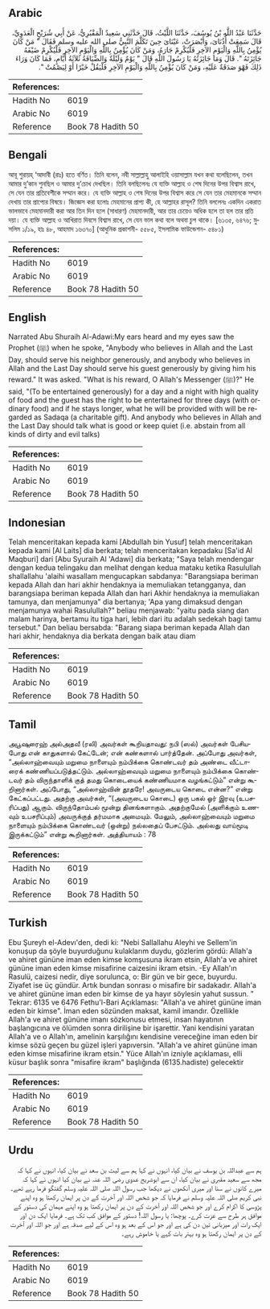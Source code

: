 ## Arabic


<div dir="rtl" lang="ar" style={{fontSize:'larger',backgroundColor:'#f8f9fa',padding:20}}>
حَدَّثَنَا عَبْدُ اللَّهِ بْنُ يُوسُفَ، حَدَّثَنَا اللَّيْثُ، قَالَ حَدَّثَنِي سَعِيدٌ الْمَقْبُرِيُّ، عَنْ أَبِي شُرَيْحٍ الْعَدَوِيِّ، قَالَ سَمِعَتْ أُذُنَاىَ، وَأَبْصَرَتْ، عَيْنَاىَ حِينَ تَكَلَّمَ النَّبِيُّ صلى الله عليه وسلم فَقَالَ ‏"‏ مَنْ كَانَ يُؤْمِنُ بِاللَّهِ وَالْيَوْمِ الآخِرِ فَلْيُكْرِمْ جَارَهُ، وَمَنْ كَانَ يُؤْمِنُ بِاللَّهِ وَالْيَوْمِ الآخِرِ فَلْيُكْرِمْ ضَيْفَهُ جَائِزَتَهُ ‏"‏‏.‏ قَالَ وَمَا جَائِزَتُهُ يَا رَسُولَ اللَّهِ قَالَ ‏"‏ يَوْمٌ وَلَيْلَةٌ وَالضِّيَافَةُ ثَلاَثَةُ أَيَّامٍ، فَمَا كَانَ وَرَاءَ ذَلِكَ فَهْوَ صَدَقَةٌ عَلَيْهِ، وَمَنْ كَانَ يُؤْمِنُ بِاللَّهِ وَالْيَوْمِ الآخِرِ فَلْيَقُلْ خَيْرًا أَوْ لِيَصْمُتْ ‏"‏‏.‏
</div>
<div style={{backgroundColor:'#f8f9fa',padding:20, marginBottom: 10}}><table> <thead> <tr> <th>References:</th> <th></th> </tr> </thead> <tbody><tr><td>Hadith No</td><td>6019</td></tr><tr><td>Arabic No</td><td>6019</td></tr><tr><td>Reference</td><td>Book 78 Hadith 50</td></tr></tbody></table></div>

## Bengali


<div dir="ltr" lang="bn" style={{fontSize:'larger',backgroundColor:'#f8f9fa',padding:20}}>
আবূ শুরায়হ্ ‘আদাবী (রাঃ) হতে বর্ণিত। তিনি বলেন, নবী সাল্লাল্লাহু আলাইহি ওয়াসাল্লাম যখন কথা বলেছিলেন, তখন আমার দু’কান শুনছিল ও আমার দু’চোখ দেখছিল। তিনি বলছিলেনঃ যে ব্যক্তি আল্লাহ ও শেষ দিনের উপর বিশ্বাস রাখে, সে যেন তার প্রতিবেশীকে সম্মান করে। যে ব্যক্তি আল্লাহ ও শেষ দিনের উপর বিশ্বাস করে সে যেন তার মেহমানকে সম্মান দেখায় তার প্রাপ্যের বিষয়ে। জিজ্ঞেস করা হলোঃ মেহমানের প্রাপ্য কী, হে আল্লাহর রাসূল? তিনি বললেনঃ একদিন একরাত ভালভাবে মেহমানদারী করা আর তিন দিন হলে (সাধারণ) মেহমানদারী, আর তার চেয়েও অধিক হলে তা হল তার প্রতি দয়া। যে ব্যক্তি আল্লাহ ও আখিরাত দিবসে বিশ্বাস রাখে, সে যেন ভাল কথা বলে অথবা চুপ থাকে। [৬১৩৫, ৬৪৭৬; মুসলিম ১/১৯, হাঃ ৪৮, আহমাদ ১৬৩৭০] (আধুনিক প্রকাশনী- ৫৫৮৫, ইসলামিক ফাউন্ডেশন- ৫৪৮১)
</div>
<div style={{backgroundColor:'#f8f9fa',padding:20, marginBottom: 10}}><table> <thead> <tr> <th>References:</th> <th></th> </tr> </thead> <tbody><tr><td>Hadith No</td><td>6019</td></tr><tr><td>Arabic No</td><td>6019</td></tr><tr><td>Reference</td><td>Book 78 Hadith 50</td></tr></tbody></table></div>

## English


<div dir="ltr" lang="en" style={{fontSize:'larger',backgroundColor:'#f8f9fa',padding:20}}>
Narrated Abu Shuraih Al-Adawi:My ears heard and my eyes saw the Prophet (ﷺ) when he spoke, "Anybody who believes in Allah and the Last Day, should serve his neighbor generously, and anybody who believes in Allah and the Last Day should serve his guest generously by giving him his reward." It was asked. "What is his reward, O Allah's Messenger (ﷺ)?" He said, "(To be entertained generously) for a day and a night with high quality of food and the guest has the right to be entertained for three days (with ordinary food) and if he stays longer, what he will be provided with will be regarded as Sadaqa (a charitable gift). And anybody who believes in Allah and the Last Day should talk what is good or keep quiet (i.e. abstain from all kinds of dirty and evil talks)
</div>
<div style={{backgroundColor:'#f8f9fa',padding:20, marginBottom: 10}}><table> <thead> <tr> <th>References:</th> <th></th> </tr> </thead> <tbody><tr><td>Hadith No</td><td>6019</td></tr><tr><td>Arabic No</td><td>6019</td></tr><tr><td>Reference</td><td>Book 78 Hadith 50</td></tr></tbody></table></div>

## Indonesian


<div dir="ltr" lang="id" style={{fontSize:'larger',backgroundColor:'#f8f9fa',padding:20}}>
Telah menceritakan kepada kami [Abdullah bin Yusuf] telah menceritakan kepada kami [Al Laits] dia berkata; telah menceritakan kepadaku [Sa'id Al Maqburi] dari [Abu Syuraih Al 'Adawi] dia berkata; "Saya telah mendengar dengan kedua telingaku dan melihat dengan kedua mataku ketika Rasulullah shallallahu 'alaihi wasallam mengucapkan sabdanya: "Barangsiapa beriman kepada Allah dan hari akhir hendaknya ia memuliakan tetangganya, dan barangsiapa beriman kepada Allah dan hari Akhir hendaknya ia memuliakan tamunya, dan menjamunya" dia bertanya; 'Apa yang dimaksud dengan menjamunya wahai Rasulullah?" beliau menjawab: "yaitu pada siang dan malam harinya, bertamu itu tiga hari, lebih dari itu adalah sedekah bagi tamu tersebut." Dan beliau bersabda: "Barang siapa beriman kepada Allah dan hari akhir, hendaknya dia berkata dengan baik atau diam
</div>
<div style={{backgroundColor:'#f8f9fa',padding:20, marginBottom: 10}}><table> <thead> <tr> <th>References:</th> <th></th> </tr> </thead> <tbody><tr><td>Hadith No</td><td>6019</td></tr><tr><td>Arabic No</td><td>6019</td></tr><tr><td>Reference</td><td>Book 78 Hadith 50</td></tr></tbody></table></div>

## Tamil


<div dir="ltr" lang="ta" style={{fontSize:'larger',backgroundColor:'#f8f9fa',padding:20}}>
அபூஷுரைஹ் அல்அதவீ (ரலி) அவர்கள் கூறியதாவது: நபி (ஸல்) அவர்கள் பேசியபோது என் காதுகளால் கேட்டேன்; என் கண்களால் பார்த்தேன். அப்போது அவர்கள், “அல்லாஹ்வையும் மறுமை நாளையும் நம்பிக்கை கொண்டவர் தம் அண்டை வீட்டாரைக் கண்ணியப்படுத்தட்டும். அல்லாஹ்வையும் மறுமை நாளையும் நம்பிக்கை கொண்டவர் தம் விருந்தாளிக் குத் தமது கொடையைக் கண்ணியமாக வழங்கட்டும்” என்று கூறினார்கள். அப்போது, “அல்லாஹ்வின் தூதரே! அவருடைய கொடை என்ன?” என்று கேட்கப்பட்டது. அதற்கு அவர்கள், “(அவருடைய கொடை) ஒரு பகல் ஓர் இரவு (உபசரிப்பது) ஆகும். விருந்தோம்பல் மூன்று தினங்களாகும். அதற்குமேல் (அளிக்கும் உணவும் உபசரிப்பும்) அவருக்குத் தர்மமாக அமையும். மேலும், அல்லாஹ்வையும் மறுமை நாளையும் நம்பிக்கை கொண்டவர் (ஒன்று) நல்லதைப் பேசட்டும். அல்லது வாய்மூடி இருக்கட்டும்” என்று கூறினார்கள். அத்தியாயம் : 78
</div>
<div style={{backgroundColor:'#f8f9fa',padding:20, marginBottom: 10}}><table> <thead> <tr> <th>References:</th> <th></th> </tr> </thead> <tbody><tr><td>Hadith No</td><td>6019</td></tr><tr><td>Arabic No</td><td>6019</td></tr><tr><td>Reference</td><td>Book 78 Hadith 50</td></tr></tbody></table></div>

## Turkish


<div dir="ltr" lang="tr" style={{fontSize:'larger',backgroundColor:'#f8f9fa',padding:20}}>
Ebu Şureyh el-Adevı'den, dedi ki: "Nebi Sallallahu Aleyhi ve Sellem'in konuşup da şöyle buyurduğunu kulaklarım duydu, gözlerim gördü: Allah'a ve ahiret gününe iman eden kimse komşusuna ikram etsin, Allah'a ve ahiret gününe iman eden kimse misafirine caizesini ikram etsin. -Ey Allah'ın Rasulü, caizesi nedir, diye sorulunca, o: Bir gün ve bir gece, buyurdu. Ziyafet ise üç gündür. Artık bundan sonrası o misafire bir sadakadır. Allah'a ve ahiret gününe iman eden bir kimse de ya hayır söylesin yahut sussun. " Tekrar: 6135 ve 6476 Fethu'l-Bari Açıklaması: "Allah'a ve ahiret gününe iman eden bir kimse". İman eden sözünden maksat, kamil imandır. Özellikle Allah'a ve ahiret gününe imanı sözkonusu etmesi, insan hayatının başlangıcına ve ölümden sonra dirilişine bir işarettir. Yani kendisini yaratan Allah'a ve o Allah'ın, amelinin karşılığını kendisine vereceğine iman eden bir kimse sözü geçen bu güzel işleri yapıversin. "Allah'a ve ahiret gününe iman eden kimse misafirine ikram etsin." Yüce Allah'ın izniyle açıklaması, elli küsur başlık sonra "misafire ikram" başlığında (6135.hadiste) gelecektir
</div>
<div style={{backgroundColor:'#f8f9fa',padding:20, marginBottom: 10}}><table> <thead> <tr> <th>References:</th> <th></th> </tr> </thead> <tbody><tr><td>Hadith No</td><td>6019</td></tr><tr><td>Arabic No</td><td>6019</td></tr><tr><td>Reference</td><td>Book 78 Hadith 50</td></tr></tbody></table></div>

## Urdu


<div dir="rtl" lang="ur" style={{fontSize:'larger',backgroundColor:'#f8f9fa',padding:20}}>
ہم سے عبداللہ بن یوسف نے بیان کیا، انہوں نے کہا ہم سے لیث بن سعد نے بیان کیا، انہوں نے کہا کہ مجھ سے سعید مقبری نے بیان کیا، ان سے ابوشریح عدوی رضی اللہ عنہ نے بیان کیا انہوں نے کہا کہ میرے کانوں نے سنا اور میری آنکھوں نے دیکھا جب رسول اللہ صلی اللہ علیہ وسلم گفتگو فرما رہے تھے۔ نبی کریم صلی اللہ علیہ وسلم نے فرمایا کہ جو شخص اللہ اور آخرت کے دن پر ایمان رکھتا ہو وہ اپنے پڑوسی کا اکرام کرے اور جو شخص اللہ اور آخرت کے دن پر ایمان رکھتا ہو وہ اپنے مہمان کی دستور کے موافق ہر طرح سے عزت کرے۔ پوچھا: یا رسول اللہ! دستور کے موافق کب تک ہے۔ فرمایا ایک دن اور ایک رات اور میزبانی تین دن کی ہے اور جو اس کے بعد ہو وہ اس کے لیے صدقہ ہے اور جو اللہ اور آخرت کے دن پر ایمان رکھتا ہو وہ بہتر بات کہے یا خاموش رہے۔
</div>
<div style={{backgroundColor:'#f8f9fa',padding:20, marginBottom: 10}}><table> <thead> <tr> <th>References:</th> <th></th> </tr> </thead> <tbody><tr><td>Hadith No</td><td>6019</td></tr><tr><td>Arabic No</td><td>6019</td></tr><tr><td>Reference</td><td>Book 78 Hadith 50</td></tr></tbody></table></div>